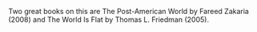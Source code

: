 
Two great books on this are The Post-American World by Fareed Zakaria (2008) and The World Is Flat by Thomas L. Friedman (2005).